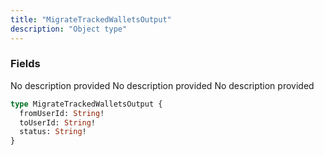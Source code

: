 ```yaml
---
title: "MigrateTrackedWalletsOutput"
description: "Object type"
---
```


### Fields

<ResponseField name="fromUserId" type="String!" required>
  No description provided
</ResponseField>

<ResponseField name="toUserId" type="String!" required>
  No description provided
</ResponseField>

<ResponseField name="status" type="String!" required>
  No description provided
</ResponseField>


```graphql MigrateTrackedWalletsOutput
type MigrateTrackedWalletsOutput {
  fromUserId: String!
  toUserId: String!
  status: String!
}
```
